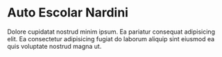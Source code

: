 
<Meta title="Introduction/Welcome" />

# Auto Escolar Nardini

Dolore cupidatat nostrud minim ipsum.
Ea pariatur consequat adipisicing elit.
Ea consectetur adipisicing fugiat do laborum aliquip sint eiusmod ea quis voluptate nostrud magna ut.
